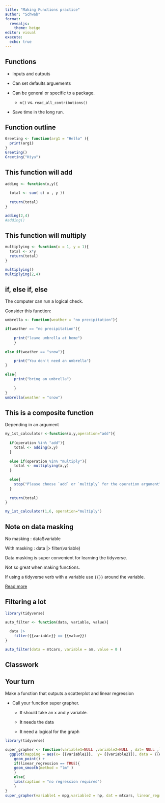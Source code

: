 ```yaml
---
title: "Making Functions practice"
author: "Schwab"
format: 
  revealjs:
    theme: beige
editor: visual
execute: 
  echo: true
---
```


## Functions

-   Inputs and outputs

-   Can set defaults arguements

-   Can be general or specific to a package.

    -   `n()` vs. `read_all_contributions()`

-   Save time in the long run.

## Function outline

```r
Greeting <- function(arg1 = "Hello" ){
  print(arg1)
}
Greeting()
Greeting("Hiya")
```

## This function will add

```r


adding <- function(x,y){
  
  total <- sum( c( x , y ))
  
  return(total)
}

adding(2,4)
#adding()

```

## This function will multiply

```r
multiplying <- function(x = 1, y = 1){
  total <- x*y
  return(total)
}

multiplying()
multiplying(2,4)

```

## if, else if, else

The computer can run a logical check.

Consider this function:

```r
umbrella <- function(weather = "no precipitation"){

if(weather == "no precipitation"){
  
    print("leave umbrella at home")
    }
    
else if(weather == "snow"){

    print("You don't need an umbrella")
}
  
else{
    print("bring an umbrella")
    
    }
}
umbrella(weather = "snow")
```

## This is a composite function

Depending in an argument

```r
my_1st_calculator <-function(x,y,operation="add"){
  
  if(operation %in% "add"){
    total <- adding(x,y)
  }
  
  else if(operation %in% "multiply"){
    total <- multiplying(x,y)
  }
  
  else{
    stop("Please choose `add` or `multiply` for the operation argument")
  }
  
  return(total)
}
```

```r
my_1st_calculator(1,6, operation="multiply")
```

## Note on data masking

No masking : data\$variable

With masking : data \|\> filter(variable)

Data masking is super convenient for learning the tidyverse.

Not so great when making functions.

If using a tidyverse verb with a variable use `{{}}` around the variable.

[Read more](https://rlang.r-lib.org/reference/topic-data-mask.html)

## Filtering a lot

```r
library(tidyverse)

auto_filter <- function(data, variable, value){
  
  data |>
    filter({{variable}} == {{value}})
}
```

```r
auto_filter(data = mtcars, variable = am, value = 0 )
```

## Classwork

## Your turn

Make a function that outputs a scatterplot and linear regression

-   Call your function super grapher.

    -   It should take an x and y variable.

    -   It needs the data

    -   It need a logical for the graph

```r
library(tidyverse)

super_grapher <- function(variable1=NULL ,variable2=NULL , dat= NULL ,linear_regression = TRUE){
  ggplot(mapping = aes(x= {{variable1}},  y= {{variable2}}), data = {{dat}})+
    geom_point() +
    if(linear_regression == TRUE){
    geom_smooth(method = "lm" )
    }
    else{
    labs(caption = "no regression required")
    }
}
super_grapher(variable1 = mpg,variable2 = hp, dat = mtcars, linear_regression = FALSE)
```

